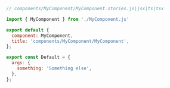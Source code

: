 ```js
// components/MyComponent/MyComponent.stories.js|jsx|ts|tsx

import { MyComponent } from './MyComponent.js'

export default {
  component: MyComponent,
  title: 'components/MyComponent/MyComponent',
};

export const Default = {
  args: {
    something: 'Something else',
  },
};

```